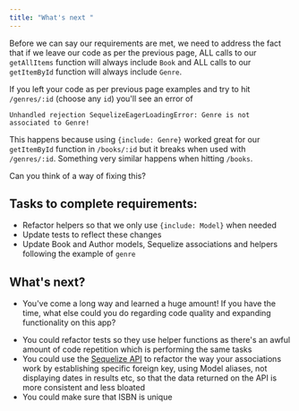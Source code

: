 ```yaml
---
title: "What's next "
---
```


Before we can say our requirements are met, we need to address the fact that if we leave our code as per the previous page, ALL calls to our `getAllItems` function will always include `Book` and ALL calls to our `getItemById` function will always include `Genre`.

If you left your code as per previous page examples and try to hit `/genres/:id` (choose any `id`) you'll see an error of

```
Unhandled rejection SequelizeEagerLoadingError: Genre is not associated to Genre!
```

This happens because using `{include: Genre}` worked great for our `getItemById` function in `/books/:id` but it breaks when used with `/genres/:id`. Something very similar happens when hitting `/books`.

Can you think of a way of fixing this?

## Tasks to complete requirements:

- Refactor helpers so that we only use `{include: Model}` when needed
- Update tests to reflect these changes
- Update Book and Author models, Sequelize associations and helpers following the example of `genre`


## What's next?

- You've come a long way and learned a huge amount! If you have the time, what else could you do regarding code quality and expanding functionality on this app? 

* You could refactor tests so they use helper functions as there's an awful amount of code repetition which is performing the same tasks
* You could use the [Sequelize API](https://sequelize.org/master/manual/assocs.html) to refactor the way your associations work by establishing specific foreign key, using Model aliases, not displaying dates in results etc, so that the data returned on the API is more consistent and less bloated
* You could make sure that ISBN is unique




